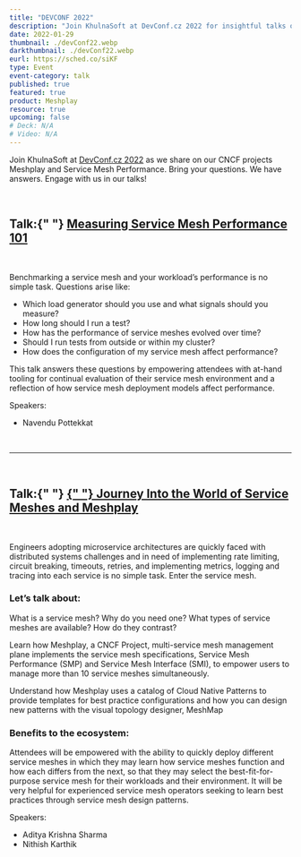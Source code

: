 ```yaml
---
title: "DEVCONF 2022"
description: "Join KhulnaSoft at DevConf.cz 2022 for insightful talks on CNCF projects Meshplay and Service Mesh Performance. Dive into 'Measuring Service Mesh Performance 101' to explore the intricacies of benchmarking service meshes and workload performance."
date: 2022-01-29
thumbnail: ./devConf22.webp
darkthumbnail: ./devConf22.webp
eurl: https://sched.co/siKF
type: Event
event-category: talk
published: true
featured: true
product: Meshplay
resource: true
upcoming: false
# Deck: N/A
# Video: N/A
---
```



<p>
  Join KhulnaSoft at <a href="https://www.devconf.info/cz/">DevConf.cz 2022</a> as
  we share on our CNCF projects Meshplay and Service Mesh Performance. Bring
  your questions. We have answers. Engage with us in our talks!
</p>

<br />

<h2>
  Talk:{" "}
  <a href="https://sched.co/siKF">Measuring Service Mesh Performance 101</a>
</h2>

<br />

<p>

Benchmarking a service mesh and your workload’s performance is no simple task. Questions arise like:

<ul>
<li>Which load generator should you use and what signals should you measure?</li>
<li>How long should I run a test?</li>
<li>How has the performance of service meshes evolved over time?</li>
<li>Should I run tests from outside or within my cluster?</li>
<li>How does the configuration of my service mesh affect performance?</li>

</ul>

This talk answers these questions by empowering attendees with at-hand tooling for continual evaluation of their service mesh environment and a reflection of how service mesh deployment models affect performance.

</p>

Speakers:

<ul>
  <li>
    Navendu Pottekkat
  </li>
</ul>

<br />
<hr />
<br />

<h2>
  Talk:{" "}
  <a href="https://sched.co/siEs">
    {" "}
    Journey Into the World of Service Meshes and Meshplay
  </a>
</h2>

<br />

<p>

Engineers adopting microservice architectures are quickly faced with distributed systems challenges and in need of implementing rate limiting, circuit breaking, timeouts, retries, and implementing metrics, logging and tracing into each service is no simple task. Enter the service mesh.

</p>

<h3>Let’s talk about:</h3>

<p>

What is a service mesh? Why do you need one?
What types of service meshes are available? How do they contrast?

Learn how Meshplay, a CNCF Project, multi-service mesh management plane implements the service mesh specifications, Service Mesh Performance (SMP) and Service Mesh Interface (SMI), to empower users to manage more than 10 service meshes simultaneously.

Understand how Meshplay uses a catalog of Cloud Native Patterns to provide templates for best practice configurations and how you can design new patterns with the visual topology designer, MeshMap

</p>

<h3>Benefits to the ecosystem:</h3>

<p>
  Attendees will be empowered with the ability to quickly deploy different
  service meshes in which they may learn how service meshes function and how
  each differs from the next, so that they may select the best-fit-for-purpose
  service mesh for their workloads and their environment. It will be very
  helpful for experienced service mesh operators seeking to learn best practices
  through service mesh design patterns.
</p>

Speakers:

<ul>
  <li>
    <Link to="/community/members/adithya-krishna">Aditya Krishna Sharma</Link>
  </li>
  <li>
    <Link to="/community/members/nithish-karthik">Nithish Karthik</Link>
  </li>
</ul>
